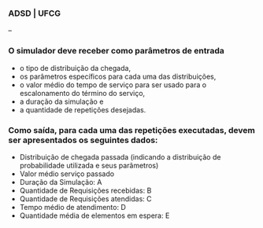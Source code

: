 ### ADSD | UFCG

--

### O simulador deve receber como parâmetros de entrada
- o tipo de distribuição da chegada,
- os parâmetros específicos para cada uma das distribuições,
- o valor médio do tempo de serviço para ser usado para o escalonamento do término do serviço,
- a duração da simulação e
- a quantidade de repetições desejadas.


### Como saída, para cada uma das repetições executadas, devem ser apresentados os seguintes dados:
- Distribuição de chegada passada (indicando a distribuição de probabilidade utilizada e seus parâmetros)
- Valor médio serviço passado
- Duração da Simulação: A
- Quantidade de Requisições recebidas: B
- Quantidade de Requisições atendidas: C
- Tempo médio de atendimento: D
- Quantidade média de elementos em espera: E
